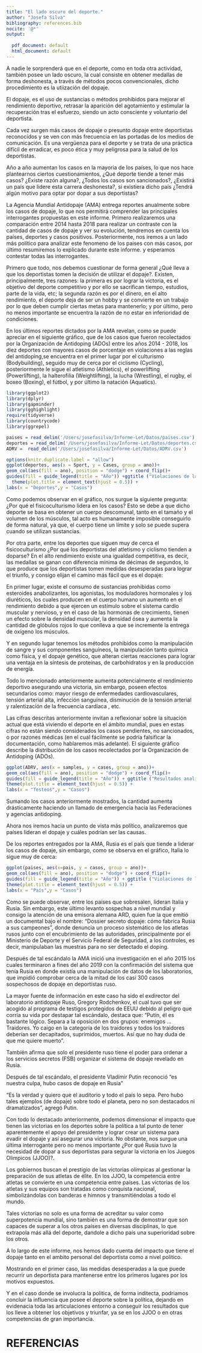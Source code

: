 ```yaml
---
title: "El lado oscuro del deporte."
author: "Josefa Silva"
bibliography: references.bib
nocite: '@*'
output:
  
  pdf_document: default
  html_document: default
---
```


A nadie le sorprenderá que en el deporte, como en toda otra actividad,  también posee un lado oscuro, la cual consiste en obtener medallas de forma deshonesta, a través de métodos pocos convencionales, dicho procedimiento es la utiización del dopaje.

El dopaje, es el uso de sustancias o métodos prohibidos para mejorar el rendimiento deportivo, retrasar la aparición del agotamiento y estimular la recuperación tras el esfuerzo, siendo un acto consciente y voluntario del deportista.

Cada vez surgen más casos de dopaje o presunto dopaje entre deportistas reconocidos y se ven con más frecuencia en las portadas de los medios de comunicación. Es una vergüenza para el deporte y se trata de una práctica difícil de erradicar,
es poco ética y muy peligrosa para la salud de los deportistas.

Año a año aumentan los casos en la mayoria de los países, lo que nos hace plantearnos ciertos cuestionamientos, ¿Qué deporte tiende a tener más casos? ¿Existe razón alguna?, ¿Todos los casos son sancionados?, ¿Existirá un país que lidere esta carrera deshonesta?, si existiera dicho país ¿Tendrá algún motivo para optar por dopar a sus deportistas?

La Agencia Mundial Antidopaje (AMA) entrega reportes anualmente sobre los casos de dopaje, lo que nos permitirá comprender las principales interrogantes propuestas en este informe. Primero realizaremos una comparación entre 2014 hasta 2018 para realizar un contraste con la cantidad de casos de dopaje y ver su evolución, tendremos en cuenta los países, deportes y casos  positivos. Posteriormente, nos iremos a un lado más político para analizar este fenomeno de los paises con más casos, por último resumiremos lo explicado durante este informe. y esperamos contestar todas las interrogantes.


Primero que todo, nos debemos cuestionar de forma general ¿Qué lleva a que los deportistas tomen la decisión de utilizar el dopaje?. Existen, principalmente, tres razones: la primera es por lograr la victoria, es el objetivo del deporte competitivo y por ello se sacrifican tiempo, estudios, parte de la vida, etc; la  segunda razón es por el dinero, en el alto rendimiento, el deporte deja de ser un hobby y se convierte en un trabajo por lo que deben cumplir ciertas metas para mantenerlo; y por último, pero no menos importante se encuentra la razón de no estar en inferioridad de condiciones. 


En los últimos reportes dictados por la AMA revelan, como se puede apreciar en el siguiente gráfico, que de los casos que fueron recolectados por la Organización de Antidoping (ADOs) entre los años 2014 - 2018, los diez deportes con mayores casos de porcentaje en violaciones a las reglas del antidoping,se encuentra en el primer lugar por el  culturismo (Bodybuilding), seguido muy de cerca por el ciclismo (Cycling), posteriormente le sigue el atletismo (Athletics), el powerlifting (Powerlifting), la halterofilia (Weightlifting), la lucha (Wrestling), el rugby, el boxeo (Boxing), el fútbol, y por último la natación (Aquatics).


```r
library(ggplot2)
library(dplyr)
library(gapminder)
library(gghighlight)
require(tidyverse)
library(countrycode)
library(ggrepel)

paises = read_delim('/Users/josefasilva/Informe-Let/Datos/paises.csv')
deportes = read_delim('/Users/josefasilva/Informe-Let/Datos/deportes.csv')
ADRV =  read_delim('/Users/josefasilva/Informe-Let/Datos/ADRV.csv')

```


```r
options(knitr.duplicate.label = "allow")
ggplot(deportes, aes(x = Sport, y = Cases, group = ano))+
geom_col(aes(fill = ano), position = "dodge") + coord_flip()+
guides(fill = guide_legend(title = "Año")) +ggtitle ("Violaciones de las reglas antidojape entre los años 2014-2018 \n Top 10 deportes ")+ 
  theme(plot.title = element_text(hjust = 0.5)) +
labs(x = "Deportes",y = "Casos") 

```

Como podemos observar en el gráfico, nos surgue la siguiente pregunta: ¿Por qué el fisicoculturismo lidera en los casos? Esto se debe a que dicho deporte se basa en obtener un cuerpo descomunal, tanto en el tamaño y el volumen de los músculos, tal acto es humanamente imposible conseguirlo de forma natural, ya que, el cuerpo tiene un límite y solo se puede supera cuando se utilizan sustancias.

Por otra parte, entre los deportes que siguen muy de cerca el fisicoculturismo ¿Por qué los deportistas del atletismo y ciclismo tienden a doparse? En el alto rendimiento existe una igualdad competitiva, es decir, las medallas se ganan con diferencia mínima de décimas de segundos, lo que produce que los deportistas tomen medidas desesperadas para lograr el triunfo, y consigo elijan el camino más fácil que es el dopaje: 

En primer lugar, existe el consumo de sustancias prohibidas como esteroides anabolizantes, los agonistas, los moduladores hormonales y los diuréticos, los cuales producen en el cuerpo humano un aumento en el rendimiento debido a que ejercen un estímulo sobre el sistema cardio muscular y nervioso, y en el caso de las hormonas de crecimiento, tienen un efecto sobre la densidad muscular, la densidad ósea y aumenta la cantidad de glóbulos rojos lo que conlleva a que se incremente la entrega de oxígeno los músculos.

Y en segundo lugar tenemos los métodos prohibidos como la manipulación de sangre y sus componentes sanguíneos, la manipulación tanto química como física, y el dopaje genético, que alteran ciertas reacciones para lograr una ventaja en la síntesis de proteínas, de carbohidratos y en la producción de energía.

Todo lo mencionado anteriormente aumenta potencialmente el rendimiento deportivo asegurando una victoria, sin embargo, poseen efectos secundarios como: mayor riesgo de enfermedades cardiovasculares, tensión arterial alta, infección sanguínea, disminución de la tensión arterial y ralentización de la frecuencia cardíaca , etc.

Las cifras descritas anteriormente invitan a reflexionar sobre la situación actual que está viviendo el deporte en el ámbito mundial, pues en estas cifras no están siendo considerados los casos pendientes, no sancionados, o por razones médicas (en el cual fácilmente se podría falsificar la documentación, como hablaremos más adelante). El siguiente gráfico describe la distribución de los casos recolectados por la Organización de Antidoping (ADOs).

```r
ggplot(ADRV, aes(x = samples, y = cases, group = ano))+
geom_col(aes(fill = ano), position = "dodge") + coord_flip()+
guides(fill = guide_legend(title = "Año")) + ggtitle ("Resultados analíticos adversos (AAF) entre los años \n 2014-2018") +
theme(plot.title = element_text(hjust = 0.5)) +
labs(x = "Testeos",y = "Casos") 
```

Sumando los casos anteriormente mostrados, la cantidad aumenta drásticamente haciendo un llamado de emergencia hacia las Federaciones y agencias antidoping.

Ahora nos iremos hacia un  punto de vista más político, analizaremos que países lideran el dopaje y cuáles podrían ser las causas.

De los reportes entregados por la AMA, Rusia es el país que tiende a liderar los casos de dopaje, sin embargo, como se observa en el gráfico, Italia lo sigue muy de cerca:

```r
ggplot(paises, aes(x=pais, y = casos, group = ano))+
geom_col(aes(fill = ano), position = "dodge") + coord_flip()+
guides(fill = guide_legend(title = "Año")) + ggtitle ("Violaciones de las reglas antidojape entre los años 2014-2018 \n Top 8 Naciones ") +
theme(plot.title = element_text(hjust = 0.5)) +
labs(x = "País",y = "Casos") 
```

Como se puede observar, entre los países que sobresalen, lideran Italia y Rusia. Sin embargo, este último levanto sospechas a nivel mundial y consigo la atención de una emisora alemana ARD, quien fue la que emitió un documental bajo el nombre: “Dossier secreto dopaje: cómo fabrica Rusia a sus campeones”, donde denuncia un proceso sistemático de los atletas rusos junto con el encubrimiento de las autoridades, principalmente por el Ministerio de Deporte y el Servicio Federal de Seguridad, a los controles, es decir, manipulaban las muestras para no ser detectado el doping. 

Después de tal escándalo la AMA inició una investigación en el año 2015 los cuales terminaron a fines del año 2019 con la confirmación del sistema que tenía Rusia en donde existía una manipulación de datos de los laboratorios, que impidió comprobar cerca de la mitad de los casi 300 casos sospechosos de dopaje en deportistas ruso. 

La mayor fuente de información en este caso ha sido el exdirector del laboratorio antidopaje Ruso, Gregory Rodchenkov, el cual tuvo que ser acogido al programa de testigos protegidos de EEUU debido al peligro que corría su vida por destapar tal escándalo, destaca que: “Putin, él es bastante lógico. Separa a la oposición en dos grupos: enemigos … Traidores. Yo caigo en la categoría de los traidores y todos los traidores deberían ser decapitados, suprimidos, muertos. Así que no hay duda de que me quiere muerto".

También afirma que solo el presidente ruso tiene el poder para ordenar a los servicios secretos (FSB) organizar el sistema de dopaje revelado en Rusia. 

Después de tal escándalo, el presidente Vladímir Putin reconoció “es nuestra culpa, hubo casos de dopaje en Rusia”

“Es la verdad y quiero que el auditorio y todo el país lo sepa. Pero hubo tales ejemplos (de dopaje) sobre todo el planeta, pero no son destacados ni dramatizados”, agregó Putin.

Con todo lo destacado anteriormente, podemos dimensionar el impacto que tienen las victorias en los deportes sobre la política a tal punto de tener aparentemente el apoyo del presidente y lograr crear un sistema para evadir el dopaje y así asegurar una victoria. No obstante, nos surgue una última interrogante pero no menos importante ¿Por qué Rusia tuvo la necesidad de dopar a sus deportistas para segurar la victoria en los Juegos Olimpicos (JJOO)?.

Los gobiernos buscan el prestigio de las victorias olímpicas al gestionar la preparación de sus atletas de élite. En los JJOO, la competencia entre atletas se convierte en una competencia entre países. Las victorias de los atletas y sus equipos son tratadas como conquista nacional, simbolizándolas con banderas e himnos y transmitiéndolas a todo el mundo. 

Tales victorias no solo es una forma de acreditar su valor como superpotencia mundial, sino también es una forma de demostrar que son capaces de superar a los otros países en diversas disciplinas, lo que extrapola más allá del deporte, dandole a dicho país una superioridad sobre los otros.



A lo largo de este informe, nos hemos dado cuenta del impacto que tiene el dopaje tanto
en el ambito personal del deportista como a nivel politico.

Mostrando en el primer caso, las medidas desesperadas a la que puede recurrir un deportista para mantenerse entre los primeros lugares por los motivos expuestos.

Y en el caso donde se involucra la politica, de forma inditecta, podriamos concluir la influencia que posee el deporte sobre la política,  dejando en evidenacia toda las articulaciones entorno a conseguir los resultados que los lleve a obtener los objetivos y triunfar, ya se en los JJOO o en otras competencias de gran importancia.



# REFERENCIAS




